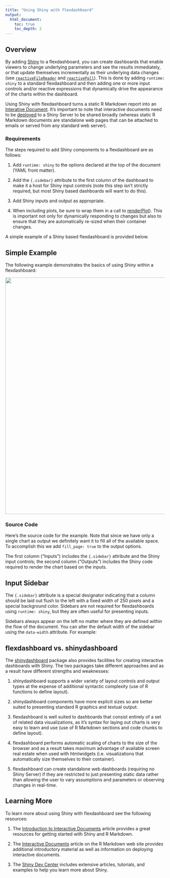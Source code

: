 ```yaml
---
title: "Using Shiny with flexdashboard"
output:
  html_document:
    toc: true
    toc_depth: 2
---
```


## Overview

By adding [Shiny](http://shiny.rstudio.com) to a flexdashboard, you can create dashboards that enable viewers to change underlying parameters and see the results immediately, or that update themselves incrementally as their underlying data changes (see [`reactiveFileReader`](http://shiny.rstudio.com/reference/shiny/latest/reactiveFileReader.html) and [`reactivePoll`](http://shiny.rstudio.com/reference/shiny/latest/reactivePoll.html)). This is done by adding `runtime: shiny` to a standard flexdashboard and then adding one or more input controls and/or reactive expressions that dynamically drive the appearance of the charts within the dashboard.

Using Shiny with flexdashboard turns a static R Markdown report into an [Interative Document](http://rmarkdown.rstudio.com/authoring_shiny.html). It's important to note that interactive documents need to be [deployed](http://rmarkdown.rstudio.com/authoring_shiny.html#deployment) to a Shiny Server to be shared broadly (whereas static R Markdown documents are standalone web pages that can be attached to emails or served from any standard web server).

### Requirements

The steps required to add Shiny components to a flexdashboard are as follows:

1. Add `runtime: shiny` to the options declared at the top of the document (YAML front matter).

2. Add the `{.sidebar}` attribute to the first column of the dashboard to make it a host for Shiny input controls (note this step isn't strictly required, but most Shiny based dashboards will want to do this).

3. Add Shiny inputs and output as appropriate.

4. When including plots, be sure to wrap them in a call to [renderPlot](http://shiny.rstudio.com/reference/shiny/latest/renderPlot.html)). This is important not only for dynamically responding to changes but also to ensure that they are automatically re-sized when their container changes.

A simple example of a Shiny based flexdashboard is provided below.

## Simple Example

The following example demonstrates the basics of using Shiny within a flexdashboard:

<img src="images/Shiny.png" width="865" height="745"/>

### Source Code

Here's the source code for the example. Note that since we have only a single chart as output we definitely want it to fill all of the available space. To accomplish this we add `fill_page: true` to the output options.

<div id="shiny"></div>
<script type="text/javascript">loadSnippet('shiny')</script>

The first column ("Inputs") includes the `{.sidebar}` attribute and the Shiny input controls; the second column ("Outputs") includes the Shiny code required to render the chart based on the inputs.

## Input Sidebar

The `{.sidebar}` attribute is a special designator indicating that a column should be laid out flush to the left with a fixed width of 250 pixels and a special background color. Sidebars are not required for flexdashboards using `runtime: shiny`, but they are often useful for presenting inputs.

Sidebars always appear on the left no matter where they are defined within the flow of the document. You can alter the default width of the sidebar using the `data-width` attribute. For example:

<div id="sidebarwidth"></div>
<script type="text/javascript">loadSnippet('sidebarwidth')</script>


## flexdashboard vs. shinydashboard

The [shinydashboard](https://rstudio.github.io/shinydashboard/) package also provides facilities for creating interactive dashboards with Shiny. The two packages take different approaches and as a result have different strengths and weaknesses:

1. shinydashboard supports a wider variety of layout controls and output types at the expense of  additional syntactic complexity (use of R functions to define layout).

2. shinydashboard components have more explicit sizes so are better suited to presenting standard R graphics and textual output.

3. flexdashboard is well suited to dashboards that consist entirely of a set of related data visualizations, as it's syntax for laying out charts is very easy to learn and use (use of R Markdown sections and code chunks to define layout).

4. flexdashboard performs automatic scaling of charts to the size of the browser and as a result takes maximum advantage of available screen real estate when used with htmlwidgets (i.e. visualizations that automatically size themselves to their container).

3. flexdashboard can create standalone web dashboards (requiring no Shiny Server) if they are restricted to just presenting static data rather than allowing the user to vary assumptions and parameters or observing changes in real-time.

## Learning More

To learn more about using Shiny with flexdashboard see the following resources:

1. The [Introduction to Interactive Documents](http://shiny.rstudio.com/articles/interactive-docs.html) article provides a great resources for getting started with Shiny and R Markdown.

1. The [Interactive Documents](http://rmarkdown.rstudio.com/authoring_shiny.html) article on the R Markdown web site provides additional introductory material as well as information on deploying interactive documents.

2. The [Shiny Dev Center](http://shiny.rstudio.com) includes extensive articles, tutorials, and examples to help you learn more about Shiny.
